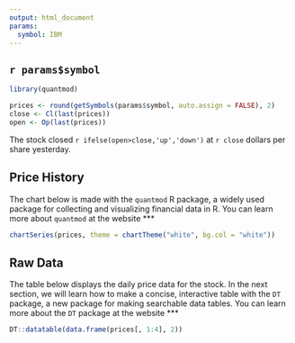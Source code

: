 ```yaml
---
output: html_document
params:
  symbol: IBM
---
```

  
## `r params$symbol`

```r

library(quantmod)

prices <- round(getSymbols(params$symbol, auto.assign = FALSE), 2)
close <- Cl(last(prices))
open <- Op(last(prices))
```

The stock closed `r ifelse(open>close,'up','down')` at `r close` dollars per share yesterday.

## Price History

The chart below is made with the `quantmod` R package, a widely used package for collecting and visualizing financial data in R. You can learn more about `quantmod` at the website 
***
  
```r
chartSeries(prices, theme = chartTheme("white", bg.col = "white"))
```

## Raw Data

The table below displays the daily price data for the stock. In the next section, we will learn how to make a concise, interactive table with the `DT` package, a new package for making searchable data tables. You can learn more about the `DT` package at the website 
***
  
```r
DT::datatable(data.frame(prices[, 1:4], 2))
```

